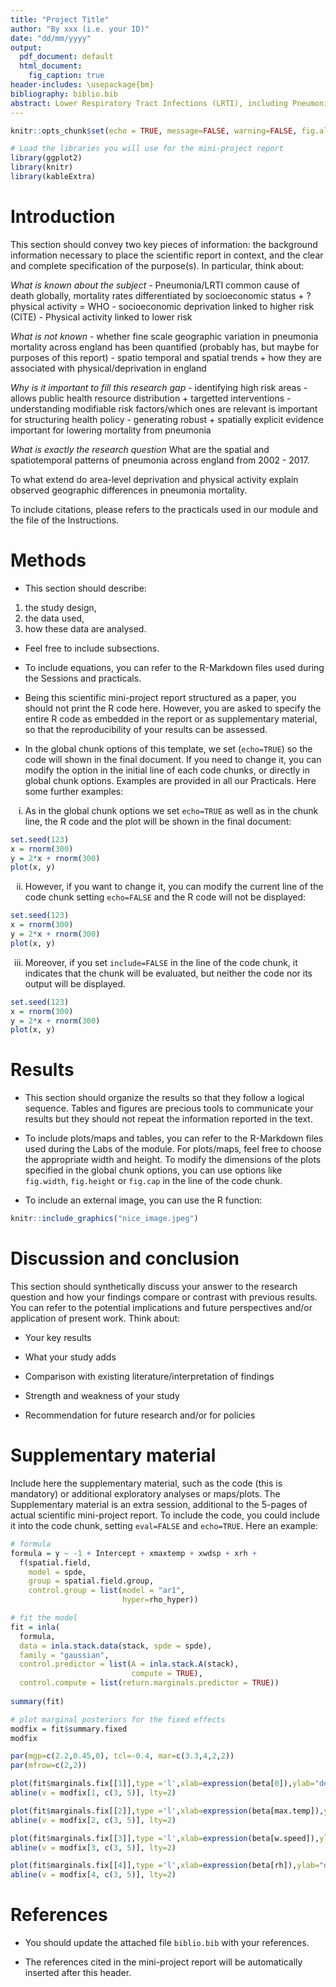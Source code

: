 ```yaml
---
title: "Project Title"
author: "By xxx (i.e. your ID)"
date: "dd/mm/yyyy"
output:
  pdf_document: default
  html_document:
    fig_caption: true
header-includes: \usepackage{bm}
bibliography: biblio.bib
abstract: Lower Respiratory Tract Infections (LRTI), including Pneumonia, remain a leading cause of mortality globally and in the UK. In 2024, WHO ranked LRTI as the 5th most common cause of death worldwide. This dropped to 8th in high income countries, suggesting socioeconomic position may increase risk. Understanding area level risk patterns and the role of deprivation and physical activity may therefore inform public health policy. This report quantifed spatial and spatiotemporal variation in pneumonia mortality across England's local authorities from 2002 - 2017. A Bayesian spatial BYM2 model identified persistent high risk clusters (INSERT LOCATIONS). The spatio temporal model highlighted a general decreasing trend over the study period. Including standardised deprivation and physical activity reduced our WAIC by *AMOUNT* as well as reducing spatial variation. A 1SD increase in deprivation was associated with a *X* increase in mortality, whilst a 1SD increase in physical activity conferred *X* lower risk. Overall we see spatio-temporal clustering of pneumonia mortality, explained in part by deprivation and physical activity differences. Therefore, focussing resources on modifiable risk factors, in the areas identified may lead to improvement in mortality outcomes. 
---
```

  
\pagenumbering{gobble} 
\pagenumbering{arabic} 

```r
knitr::opts_chunk$set(echo = TRUE, message=FALSE, warning=FALSE, fig.align = "center", class.source='klippy')
```


```r
# Load the libraries you will use for the mini-project report
library(ggplot2)
library(knitr)
library(kableExtra)
```



# Introduction


This section should convey two key pieces of information: the background information necessary to place the scientific report in context, and the clear and complete specification of the purpose(s). In particular, think about:

*What is known about the subject*
- Pneumonia/LRTI common cause of death globally, mortality rates differentiated by socioeconomic status + ?physical activity = WHO
- socioeconomic deprivation linked to higher risk (CITE)
- Physical activity linked to lower risk 


*What is not known*
- whether fine scale geographic variation in pneumonia mortality across england has been quantified (probably has, but maybe for purposes of this report)
- spatio temporal and spatial trends + how they are associated with physical/deprivation in england 

*Why is it important to fill this research gap*
- identifying high risk areas - allows public health resource distribution + targetted interventions
- understanding modifiable risk factors/which ones are relevant is important for structuring health policy 
- generating robust + spatially explicit evidence important for lowering mortality from pneumonia 

*What is exactly the research question*
What are the spatial and spatiotemporal patterns of pneumonia across england from 2002 - 2017. 

To what extend do area-level deprivation and physical activity explain observed geographic differences in pneumonia mortality. 

To include citations, please refers to the practicals used in our module and the file of the Instructions. 




# Methods

* This section should describe: 
(1) the study design, 
(2) the data used,
(3) how these data are analysed.

* Feel free to include subsections.

* To include equations, you can refer to the R-Markdown files used during  the Sessions and practicals.

* Being this scientific mini-project report structured as a paper, you should not print the R code here.
However, you are asked to specify the entire R code as embedded in the report or as supplementary material, so that the reproducibility of your results can be assessed. 

* In the global chunk options of this template, we set (`echo=TRUE`) so the code will shown in the final document. If you need to change it, you can modify the option in the initial line of each code chunks, or directly in global chunk options. Examples are provided in all our Practicals. Here some further examples:

(i) As in the global chunk options we set `echo=TRUE` as well as in the chunk line, the R code and the plot will be shown in the final document: 

```r
set.seed(123)
x = rnorm(300)
y = 2*x + rnorm(300)
plot(x, y)
```

(ii) However, if you want to change it, you can modify the current line of the code chunk setting `echo=FALSE` and the R code will not be displayed:

```r
set.seed(123)
x = rnorm(300)
y = 2*x + rnorm(300)
plot(x, y)
```

(iii) Moreover, if you set `include=FALSE` in the line of the code chunk, it indicates that the chunk will be evaluated, but neither the code nor its output will be displayed.

```r
set.seed(123)
x = rnorm(300)
y = 2*x + rnorm(300)
plot(x, y)
```


# Results

* This section should organize the results so that they follow a logical sequence. 
Tables and figures are precious tools to communicate your results but they should not repeat the information reported in the text. 

* To include plots/maps and tables, you can refer to the R-Markdown files used during the Labs of the module.
For plots/maps, feel free to choose the appropriate width and height. To modify the dimensions of the plots specified in the global chunk options, you can use options like `fig.width`, `fig.height` or `fig.cap` in the line of the code chunk. 

* To include an external image, you can use the R function:

```r
knitr::include_graphics("nice_image.jpeg")
```


# Discussion and conclusion

This section should synthetically discuss your answer to the research question and how your findings compare or contrast with previous results. 
You can refer to the potential implications and future perspectives and/or application of present work. Think about:

-	Your key results 

-	What your study adds

-	Comparison with existing literature/interpretation of findings 

-	Strength  and weakness of your study

-	Recommendation for future research and/or for policies 



# Supplementary material

Include here the supplementary material, such as the code (this is mandatory) or additional exploratory analyses or maps/plots. 
The Supplementary material is an extra session, additional to the 5-pages of actual scientific mini-project report. 
To include the code, you could include it into the code chunk, setting `eval=FALSE` and `echo=TRUE`. Here an example:

```r
# formula
formula = y ~ -1 + Intercept + xmaxtemp + xwdsp + xrh + 
  f(spatial.field,
    model = spde,
    group = spatial.field.group,
    control.group = list(model = "ar1",
                         hyper=rho_hyper))

# fit the model
fit = inla(
  formula,
  data = inla.stack.data(stack, spde = spde),
  family = "gaussian",
  control.predictor = list(A = inla.stack.A(stack), 
                           compute = TRUE),
  control.compute = list(return.marginals.predictor = TRUE))   
  
summary(fit)

# plot marginal posteriors for the fixed effects
modfix = fit$summary.fixed
modfix

par(mgp=c(2.2,0.45,0), tcl=-0.4, mar=c(3.3,4,2,2))
par(mfrow=c(2,2))

plot(fit$marginals.fix[[1]],type ='l',xlab=expression(beta[0]),ylab="density")
abline(v = modfix[1, c(3, 5)], lty=2)

plot(fit$marginals.fix[[2]],type ='l',xlab=expression(beta[max.temp]),ylab="density")
abline(v = modfix[2, c(3, 5)], lty=2)

plot(fit$marginals.fix[[3]],type ='l',xlab=expression(beta[w.speed]),ylab="density")
abline(v = modfix[3, c(3, 5)], lty=2)

plot(fit$marginals.fix[[4]],type ='l',xlab=expression(beta[rh]),ylab="density")
abline(v = modfix[4, c(3, 5)], lty=2)

```

# References 

* You should update the attached file `biblio.bib` with your references.

* The references cited in the mini-project report will be automatically inserted after this header. 







